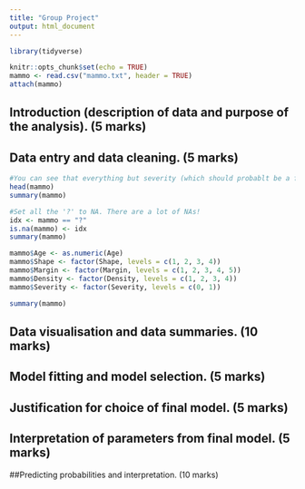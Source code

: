 ```yaml
---
title: "Group Project"
output: html_document
---
```


```r
library(tidyverse)

knitr::opts_chunk$set(echo = TRUE)
mammo <- read.csv("mammo.txt", header = TRUE)
attach(mammo)
```


## Introduction (description of data and purpose of the analysis). (5 marks)
## Data entry and data cleaning. (5 marks)

```r
#You can see that everything but severity (which should probablt be a factor) is being read in as a factor due to the ? character. Need to set these to NA then change the appropriate variables to numeric
head(mammo)
summary(mammo)
```

```r
#Set all the '?' to NA. There are a lot of NAs!
idx <- mammo == "?"
is.na(mammo) <- idx
summary(mammo)
```

```r
mammo$Age <- as.numeric(Age)
mammo$Shape <- factor(Shape, levels = c(1, 2, 3, 4))
mammo$Margin <- factor(Margin, levels = c(1, 2, 3, 4, 5))
mammo$Density <- factor(Density, levels = c(1, 2, 3, 4))
mammo$Severity <- factor(Severity, levels = c(0, 1))

summary(mammo)
```


## Data visualisation and data summaries. (10 marks)
## Model fitting and model selection. (5 marks)
## Justification for choice of final model. (5 marks)
## Interpretation of parameters from final model. (5 marks)
##Predicting probabilities and interpretation. (10 marks)